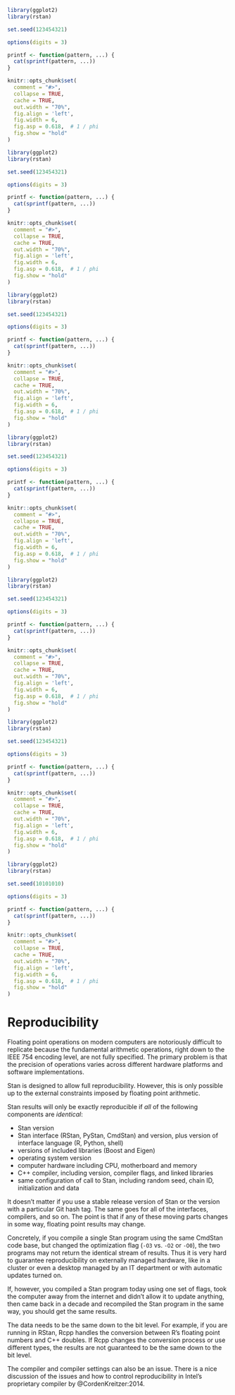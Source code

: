 ```r
library(ggplot2)
library(rstan)

set.seed(123454321)

options(digits = 3)

printf <- function(pattern, ...) {
  cat(sprintf(pattern, ...))
}

knitr::opts_chunk$set(
  comment = "#>",
  collapse = TRUE,
  cache = TRUE,
  out.width = "70%",
  fig.align = 'left',
  fig.width = 6,
  fig.asp = 0.618,  # 1 / phi
  fig.show = "hold"
)
```
```r
library(ggplot2)
library(rstan)

set.seed(123454321)

options(digits = 3)

printf <- function(pattern, ...) {
  cat(sprintf(pattern, ...))
}

knitr::opts_chunk$set(
  comment = "#>",
  collapse = TRUE,
  cache = TRUE,
  out.width = "70%",
  fig.align = 'left',
  fig.width = 6,
  fig.asp = 0.618,  # 1 / phi
  fig.show = "hold"
)
```
```r
library(ggplot2)
library(rstan)

set.seed(123454321)

options(digits = 3)

printf <- function(pattern, ...) {
  cat(sprintf(pattern, ...))
}

knitr::opts_chunk$set(
  comment = "#>",
  collapse = TRUE,
  cache = TRUE,
  out.width = "70%",
  fig.align = 'left',
  fig.width = 6,
  fig.asp = 0.618,  # 1 / phi
  fig.show = "hold"
)
```
```r
library(ggplot2)
library(rstan)

set.seed(123454321)

options(digits = 3)

printf <- function(pattern, ...) {
  cat(sprintf(pattern, ...))
}

knitr::opts_chunk$set(
  comment = "#>",
  collapse = TRUE,
  cache = TRUE,
  out.width = "70%",
  fig.align = 'left',
  fig.width = 6,
  fig.asp = 0.618,  # 1 / phi
  fig.show = "hold"
)
```
```r
library(ggplot2)
library(rstan)

set.seed(123454321)

options(digits = 3)

printf <- function(pattern, ...) {
  cat(sprintf(pattern, ...))
}

knitr::opts_chunk$set(
  comment = "#>",
  collapse = TRUE,
  cache = TRUE,
  out.width = "70%",
  fig.align = 'left',
  fig.width = 6,
  fig.asp = 0.618,  # 1 / phi
  fig.show = "hold"
)
```
```r
library(ggplot2)
library(rstan)

set.seed(123454321)

options(digits = 3)

printf <- function(pattern, ...) {
  cat(sprintf(pattern, ...))
}

knitr::opts_chunk$set(
  comment = "#>",
  collapse = TRUE,
  cache = TRUE,
  out.width = "70%",
  fig.align = 'left',
  fig.width = 6,
  fig.asp = 0.618,  # 1 / phi
  fig.show = "hold"
)
```
```r
library(ggplot2)
library(rstan)

set.seed(10101010)

options(digits = 3)

printf <- function(pattern, ...) {
  cat(sprintf(pattern, ...))
}

knitr::opts_chunk$set(
  comment = "#>",
  collapse = TRUE,
  cache = TRUE,
  out.width = "70%",
  fig.align = 'left',
  fig.width = 6,
  fig.asp = 0.618,  # 1 / phi
  fig.show = "hold"
)
```
# Reproducibility {#reproducibility.chapter}

Floating point operations on modern computers are notoriously
difficult to replicate because the fundamental arithmetic operations,
right down to the IEEE 754 encoding level, are not fully specified.
The primary problem is that the precision of operations varies across
different hardware platforms and software implementations.

Stan is designed to allow full reproducibility.  However, this is only
possible up to the external constraints imposed by floating point
arithmetic.

Stan results will only be exactly reproducible if *all* of the following
components are *identical*:

*  Stan version
*  Stan interface (RStan, PyStan, CmdStan) and version, plus version
  of interface language (R, Python, shell)
*  versions of included libraries (Boost and Eigen)
*  operating system version
*  computer hardware including CPU, motherboard and memory
*  C++ compiler, including version, compiler flags, and linked libraries
*  same configuration of call to Stan, including random seed, chain
  ID, initialization and data

It doesn't matter if you use a stable release version of Stan or the
version with a particular Git hash tag.  The same goes for all of the
interfaces, compilers, and so on.  The point is that if any of
these moving parts changes in some way, floating point results may
change.

Concretely, if you compile a single Stan program using the same
CmdStan code base, but changed the optimization flag (`-O3` vs. `-O2`
or `-O0`), the two programs may not return the identical stream of
results.  Thus it is very hard to guarantee reproducibility on
externally managed hardware, like in a cluster or even a desktop
managed by an IT department or with automatic updates turned on.

If, however, you compiled a Stan program today using one set of flags,
took the computer away from the internet and didn't allow it to update
anything, then came back in a decade and recompiled the Stan program
in the same way, you should get the same results.

The data needs to be the same down to the bit level. For example, if
you are running in RStan, Rcpp handles the conversion between R's
floating point numbers and C++ doubles. If Rcpp changes the conversion
process or use different types, the results are not guaranteed to be
the same down to the bit level.

The compiler and compiler settings can also be an issue.  There is a
nice discussion of the issues and how to control reproducibility in
Intel's proprietary compiler by @CordenKreitzer:2014.


